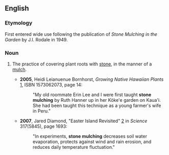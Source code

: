 ==English==

===Etymology===
First entered wide use following the publication of ''Stone Mulching in the Garden'' by J.I. Rodale in 1949.

===Noun===
{{en-noun|-}}

# {{lb|en|horticulture}} The practice of covering plant roots with [[stone]], in the manner of a [[mulch]].
#* '''2005''', Heidi Leianuenue Bornhorst, ''Growing Native Hawaiian Plants'' [http://books.google.com/books?id=n-OESYDpr6wC&pg=PA14], ISBN 1573062073, page 14:
#*: "My old roommate Erin Lee and I were first taught '''stone mulching''' by Ruth Hanner up in her Köke'e garden on Kaua'i. She had been taught this technique as a young farmer's wife in Peru."
#* '''2007''', Jared Diamond, "Easter Island Revisited" [http://www.sciencemag.org/cgi/content/full/317/5845/1692] in ''Science'' 317(5845), page 1693:
#*: "In experiments, '''stone mulching''' decreases soil water evaporation, protects against wind and rain erosion, and reduces daily temperature fluctuation."